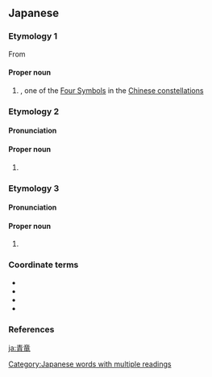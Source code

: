 {{also|青龍}}
==Japanese==
{{wikipedia|lang=ja}}
{{wikipedia|Azure Dragon}}

===Etymology 1===
{{ja-kanjitab|せい|りゅう|yomi=o}}
From {{etyl|zh|ja|sort=せいりゅう}} {{m|zh|青龍}}
{{rfe|lang=ja}}

====Proper noun====
{{ja-pos|proper|せいりゅう|hhira=せいりゆう}}

# {{w|Azure Dragon}}, one of the [[w:Four Symbols (China)|Four Symbols]] in the [[w:Chinese constellations|Chinese constellations]]

===Etymology 2===
{{ja-kanjitab|せい|りょう|yomi=o}}
{{rfe|lang=ja}}

====Pronunciation====
{{ja-pron|せいりょう|acc=h|acc_ref=DJR|y=ko}}

====Proper noun====
{{ja-pos|proper|せいりょう|hhira=せいりよう}}

# {{w|Azure Dragon}}

===Etymology 3===
{{ja-kanjitab|しょう|りょう|yomi=o}}
{{rfe|lang=ja}}

====Pronunciation====
{{ja-pron|しょうりゅう|acc=h|acc_ref=DJR|y=go}}

====Proper noun====
{{ja-pos|proper|しょうりゅう|hhira=しやうりゆう}}

# {{w|Azure Dragon}}

===Coordinate terms===
* {{l|ja|白虎|tr=[[Byakko]]||[[white|White]] [[tiger|Tiger]]}}
* {{l|ja|玄武|tr=[[Genbu]]||[[black|Black]] [[tortoise|Tortoise]]}}
* {{l|ja|朱雀|tr=[[Suzaku]]||[[vermillion|Vermilion]] [[bird|Bird]]}}
* {{l|ja|黄竜|tr=[[Kōryū]]||[[yellow|Yellow]] [[dragon|Dragon]]}}

===References===
<references/>
[[Category:Japanese words with multiple readings]]
{{catlangcode|ja|Dragons|Gods|Constellations|Astronomy|Astrology|sort=せいりゅう}}

[[ja:青竜]]